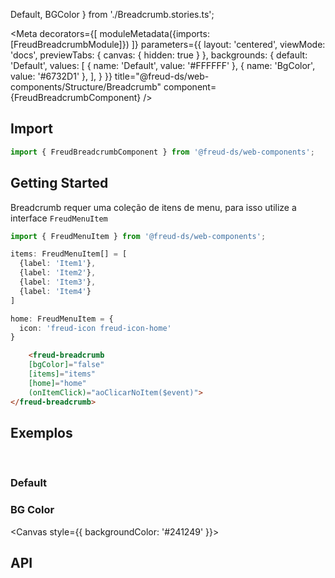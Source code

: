   Default,
  BGColor
} from './Breadcrumb.stories.ts';

<Meta
  decorators={[
    moduleMetadata({imports: [FreudBreadcrumbModule]})
  ]}
  parameters={{
    layout: 'centered',
    viewMode: 'docs',
    previewTabs: {
      canvas: { hidden: true }
    },
    backgrounds: {
      default: 'Default',
      values: [
        { name: 'Default', value: '#FFFFFF' },
        { name: 'BgColor', value: '#6732D1' },
      ],
    }
  }}
  title="@freud-ds/web-components/Structure/Breadcrumb"
  component={FreudBreadcrumbComponent}
/>

<FreudHeaderComponent
  title="Breadcrumb"
  description="São os indicadores que representam o caminho percorrido pelo visitante dentro de um website."
/>

## <a id="importing"></a>Import

```ts
import { FreudBreadcrumbComponent } from '@freud-ds/web-components';
```

## Getting Started
Breadcrumb requer uma coleção de itens de menu, para isso utilize a interface `FreudMenuItem`
```ts
import { FreudMenuItem } from '@freud-ds/web-components';

items: FreudMenuItem[] = [
  {label: 'Item1'},
  {label: 'Item2'},
  {label: 'Item3'},
  {label: 'Item4'}
]

home: FreudMenuItem = {
  icon: 'freud-icon freud-icon-home'
}
```
```html
    <freud-breadcrumb
    [bgColor]="false"
    [items]="items"
    [home]="home"
    (onItemClick)="aoClicarNoItem($event)">
</freud-breadcrumb>
```

## <a id="exemplos"></a>Exemplos
<br />

### Default
<Canvas>
  <Story story={Default}/>
</Canvas>

### BG Color
<Canvas style={{ backgroundColor: '#241249' }}>
  <Story story={BGColor}/>
</Canvas>

## <a id="api"></a>API

<ArgsTable of={FreudBreadcrumbComponent} />
